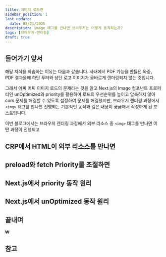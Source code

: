 ```yaml
---
title: 이미지 로드편
sidebar_position: 1
last_update:
  date: 08/21/2025
description: image 태그를 만나면 브라우저는 어떻게 동작하는가?
tags: [브라우저-렌더링]
draft: true
---
```


## 들어가기 앞서

해당 지식을 학습하는 이유는 다음과 같습니다.
사내에서 PDF 기능을 만들던 와중, PDF 결과물에 하단 푸터와 상단 로고 이미지가 올바르게 렌더링되지 않는 것입니다.

그래서 어찌 어찌 이미지 로드의 문제라는 것을 알고 Next.js의 Image 컴포넌트 프로퍼티인
unOptimized와 priority를 활용하여 로드의 우선순위를 높이고 압축하지 않아 cors 문제를 해결할 수 있도록 설정하여 문제를 해결했지만,
브라우저 렌더링 과정에서 `<img>` 태그를 만나면 진행되는 기본적인 동작과 깊은 내용이 궁금해서 작성하게 된 포스트입니다.

이번 블로그에서는 브라우저 렌더링 과정에서 외부 리소스 중 `<img>` 태그를 만나면 어떤 과정이 진행되고

## CRP에서 HTML이 외부 리소스를 만나면

## preload와 fetch Priority를 조절하면

## Next.js에서 priority 동작 원리

## Next.js에서 unOptimized 동작 원리

## 끝내며

₩

## 참고
